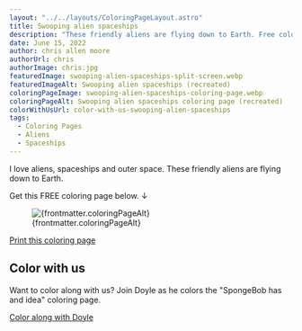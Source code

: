 ```yaml
---
layout: "../../layouts/ColoringPageLayout.astro"
title: Swooping alien spaceships
description: "These friendly aliens are flying down to Earth. Free coloring page."
date: June 15, 2022
author: chris allen moore
authorUrl: chris
authorImage: chris.jpg
featuredImage: swooping-alien-spaceships-split-screen.webp
featuredImageAlt: Swooping alien spaceships (recreated)
coloringPageImage: swooping-alien-spaceships-coloring-page.webp
coloringPageAlt: Swooping alien spaceships coloring page (recreated)
colorWithUsUrl: color-with-us-swooping-alien-spaceships
tags:
  - Coloring Pages
  - Aliens
  - Spaceships
---
```


I love aliens, spaceships and outer space. These friendly aliens are flying down to Earth.

Get this FREE coloring page below. ↓

<figure class="text-center mt-0">
  <img
    src={`/images/coloring-pages/${frontmatter.coloringPageImage}/`}
    alt={frontmatter.coloringPageAlt}
    class="w-full"
  />
  <figcaption class="text-sm">{frontmatter.coloringPageAlt}</figcaption>
</figure>

<div class="text-center">
  <a
    target="_blank"
    href={`/images/coloring-pages/${frontmatter.coloringPageImage}/`}
    class="no-underline bg-paradiso-600 hover:bg-paradiso-700 text-white py-4 px-5 rounded-full leading-normal"
  >
    <span>Print this coloring page</span>
  </a>
</div>

## Color with us

Want to color along with us? Join Doyle as he colors the "SpongeBob has and idea" coloring page.

<div class="text-center">
  <a
    target="_blank"
    href={`/blog/${frontmatter.colorWithUsUrl}/`}
    class="no-underline bg-paradiso-600 hover:bg-paradiso-700 text-white py-4 px-5 rounded-full leading-normal"
  >
    <span>Color along with Doyle</span>
  </a>
</div>
